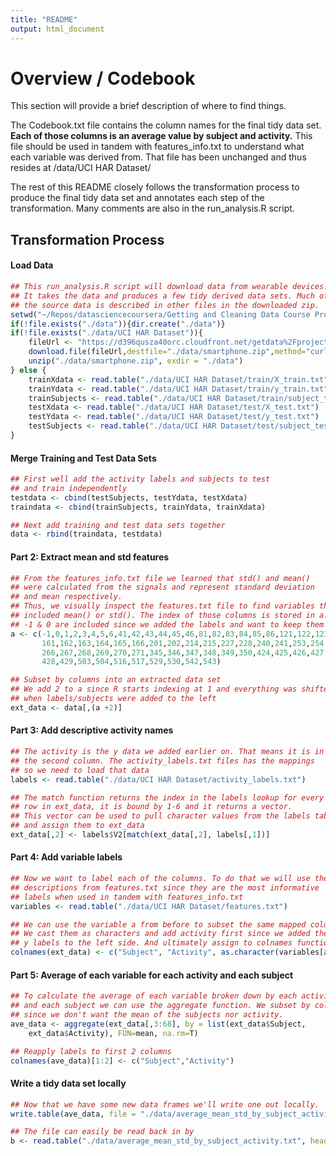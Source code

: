```yaml
---
title: "README"
output: html_document
---
```

# Overview / Codebook
This section will provide a brief description of where to find things. 

The Codebook.txt file contains the column names for the final tidy data set. **Each of those columns is an average value by subject and activity.** This file should be used in tandem with features_info.txt to understand what each variable was derived from. That file has been unchanged and thus resides at /data/UCI HAR Dataset/

The rest of this README closely follows the transformation process to produce the final tidy data set and annotates each step of the transformation. Many comments are also in the run_analysis.R script.

## Transformation Process

#### Load Data ####
```r
## This run_analysis.R script will download data from wearable devices.
## It takes the data and produces a few tidy derived data sets. Much of 
## the source data is described in other files in the downloaded zip.
setwd("~/Repos/datasciencecoursera/Getting and Cleaning Data Course Project")
if(!file.exists("./data")){dir.create("./data")}
if(!file.exists("./data/UCI HAR Dataset")){
    fileUrl <- "https://d396qusza40orc.cloudfront.net/getdata%2Fprojectfiles%2FUCI%20HAR%20Dataset.zip"
    download.file(fileUrl,destfile="./data/smartphone.zip",method="curl")
    unzip("./data/smartphone.zip", exdir = "./data")
} else {
    trainXdata <- read.table("./data/UCI HAR Dataset/train/X_train.txt")
    trainYdata <- read.table("./data/UCI HAR Dataset/train/y_train.txt")
    trainSubjects <- read.table("./data/UCI HAR Dataset/train/subject_train.txt")
    testXdata <- read.table("./data/UCI HAR Dataset/test/X_test.txt")
    testYdata <- read.table("./data/UCI HAR Dataset/test/y_test.txt")
    testSubjects <- read.table("./data/UCI HAR Dataset/test/subject_test.txt")
}
```

#### Merge Training and Test Data Sets ####

```r
## First well add the activity labels and subjects to test 
## and train independently
testdata <- cbind(testSubjects, testYdata, testXdata)
traindata <- cbind(trainSubjects, trainYdata, trainXdata)
```


```r
## Next add training and test data sets together
data <- rbind(traindata, testdata)
```


#### Part 2: Extract mean and std features ####

```r
## From the features_info.txt file we learned that std() and mean() 
## were calculated from the signals and represent standard deviation 
## and mean respectively. 
## Thus, we visually inspect the features.txt file to find variables that
## included mean() or std(). The index of those columns is stored in a.
## -1 & 0 are included since we added the labels and want to keep them
a <- c(-1,0,1,2,3,4,5,6,41,42,43,44,45,46,81,82,83,84,85,86,121,122,123,124,125,126,
       161,162,163,164,165,166,201,202,214,215,227,228,240,241,253,254,
       266,267,268,269,270,271,345,346,347,348,349,350,424,425,426,427,
       428,429,503,504,516,517,529,530,542,543)
```


```r
## Subset by columns into an extracted data set
## We add 2 to a since R starts indexing at 1 and everything was shifted
## when labels/subjects were added to the left
ext_data <- data[,(a +2)]
```

#### Part 3: Add descriptive activity names ####


```r
## The activity is the y data we added earlier on. That means it is in
## the second column. The activity_labels.txt files has the mappings
## so we need to load that data
labels <- read.table("./data/UCI HAR Dataset/activity_labels.txt")
```


```r
## The match function returns the index in the labels lookup for every
## row in ext_data, it is bound by 1-6 and it returns a vector. 
## This vector can be used to pull character values from the labels table 
## and assign them to ext_data
ext_data[,2] <- labels$V2[match(ext_data[,2], labels[,1])]
```

#### Part 4: Add variable labels ####


```r
## Now we want to label each of the columns. To do that we will use the 
## descriptions from features.txt since they are the most informative 
## labels when used in tandem with features_info.txt
variables <- read.table("./data/UCI HAR Dataset/features.txt")
```


```r
## We can use the variable a from before to subset the same mapped columns
## We cast them as characters and add activity first since we added the
## y labels to the left side. And ultimately assign to colnames function.
colnames(ext_data) <- c("Subject", "Activity", as.character(variables[a[3:length(a)],2]))
```


#### Part 5: Average of each variable for each activity and each subject ####


```r
## To calculate the average of each variable broken down by each activity
## and each subject we can use the aggregate function. We subset by columns
## since we don't want the mean of the subjects nor activity.
ave_data <- aggregate(ext_data[,3:68], by = list(ext_data$Subject, 
    ext_data$Activity), FUN=mean, na.rm=T)

## Reapply labels to first 2 columns
colnames(ave_data)[1:2] <- c("Subject","Activity")
```


#### Write a tidy data set locally ####


```r
## Now that we have some new data frames we'll write one out locally.
write.table(ave_data, file = "./data/average_mean_std_by_subject_activity.txt", row.names = F)

## The file can easily be read back in by
b <- read.table("./data/average_mean_std_by_subject_activity.txt", header = T)

```
